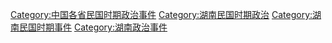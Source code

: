 [[Category:中国各省民国时期政治事件|Category:中国各省民国时期政治事件]]
[[Category:湖南民国时期政治|Category:湖南民国时期政治]]
[[Category:湖南民国时期事件|Category:湖南民国时期事件]]
[[Category:湖南政治事件|Category:湖南政治事件]]